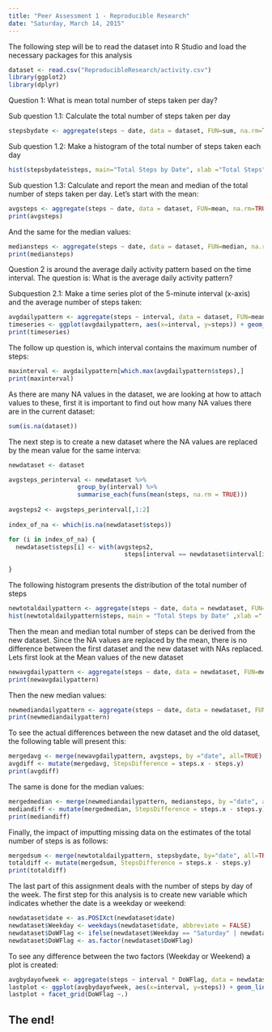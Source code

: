 ```yaml
---
title: "Peer Assessment 1 - Reproducible Research"
date: "Saturday, March 14, 2015"
---
```


The following step will be to read the dataset into R Studio and load the necessary packages for this analysis
```r
dataset <- read.csv("ReproducibleResearch/activity.csv")
library(ggplot2)
library(dplyr)
```

Question 1: What is mean total number of steps taken per day?

Sub question 1.1: Calculate the total number of steps taken per day
```r
stepsbydate <- aggregate(steps ~ date, data = dataset, FUN=sum, na.rm=TRUE)
```

Sub question 1.2: Make a histogram of the total number of steps taken each day
```r
hist(stepsbydate$steps, main="Total Steps by Date", xlab ="Total Steps")
```

Sub question 1.3: Calculate and report the mean and median of the total number of steps taken per day. 
Let's start with the mean:
```r
avgsteps <- aggregate(steps ~ date, data = dataset, FUN=mean, na.rm=TRUE)
print(avgsteps)
```

And the same for the median values:
```r
mediansteps <- aggregate(steps ~ date, data = dataset, FUN=median, na.rm=TRUE)
print(mediansteps)
```

Question 2 is around the average daily activity pattern based on the time interval. The question is: What is the average daily activity pattern?

Subquestion 2.1:
Make a time series plot of the 5-minute interval (x-axis) and the average number of steps taken:
```r
avgdailypattern <- aggregate(steps ~ interval, data = dataset, FUN=mean)
timeseries <- ggplot(avgdailypattern, aes(x=interval, y=steps)) + geom_line()
print(timeseries)
```

The follow up question is, which interval contains the maximum number of steps:
```r
maxinterval <- avgdailypattern[which.max(avgdailypattern$steps),]
print(maxinterval)
```

As there are many NA values in the dataset, we are looking at how to attach values to these, first it is important to find out how many NA values there are in the current dataset:
```r
sum(is.na(dataset))
```

The next step is to create a new dataset where the NA values are replaced by the mean value for the same interva:
```r
newdataset <- dataset

avgsteps_perinterval <- newdataset %>% 
                   group_by(interval) %>%
                   summarise_each(funs(mean(steps, na.rm = TRUE)))
                 
avgsteps2 <- avgsteps_perinterval[,1:2]                 
                 
index_of_na <- which(is.na(newdataset$steps)) 

for (i in index_of_na) {
  newdataset$steps[i] <- with(avgsteps2, 
                                steps[interval == newdataset$interval[i]])
  
}
```

The following histogram presents the distribution of the total number of steps
```r
newtotaldailypattern <- aggregate(steps ~ date, data = newdataset, FUN=sum)
hist(newtotaldailypattern$steps, main = "Total Steps by Date" ,xlab =" Total Steps")
```

Then the mean and median total number of steps can be derived from the new dataset. Since the NA values are replaced by the mean, there is no difference between the first dataset and the new dataset with NAs replaced. Lets first look at the Mean values of the new dataset
```r
newavgdailypattern <- aggregate(steps ~ date, data = newdataset, FUN=mean)
print(newavgdailypattern)
```

Then the new median values:
```r
newmediandailypattern <- aggregate(steps ~ date, data = newdataset, FUN=median)
print(newmediandailypattern)
```

To see the actual differences between the new dataset and the old dataset, the following table will present this:
```r
mergedavg <- merge(newavgdailypattern, avgsteps, by ="date", all=TRUE)
avgdiff <- mutate(mergedavg, StepsDifference = steps.x - steps.y)
print(avgdiff)
```

The same is done for the median values:
```r
mergedmedian <- merge(newmediandailypattern, mediansteps, by ="date", all=TRUE)
mediandiff <- mutate(mergedmedian, StepsDifference = steps.x - steps.y)
print(mediandiff)
```

Finally, the impact of imputting missing data on the estimates of the total number of steps is as follows:
```r
mergedsum <- merge(newtotaldailypattern, stepsbydate, by="date", all=TRUE)
totaldiff <- mutate(mergedsum, StepsDifference = steps.x - steps.y)
print(totaldiff)
```


The last part of this assignment deals with the number of steps by day of the week. The first step for this analysis is to create new variable which indicates whether the date is a weekday or weekend:
```r
newdataset$date <- as.POSIXct(newdataset$date)
newdataset$Weekday <- weekdays(newdataset$date, abbreviate = FALSE)
newdataset$DoWFlag <- ifelse(newdataset$Weekday == "Saturday" | newdataset$Weekday == "Saturday" , "Weekend", "Weekday")
newdataset$DoWFlag <- as.factor(newdataset$DoWFlag)
```

To see any difference between the two factors (Weekday or Weekend) a plot is created:
```r
avgbydayofweek <- aggregate(steps ~ interval * DoWFlag, data = newdataset, FUN=mean)
lastplot <- ggplot(avgbydayofweek, aes(x=interval, y=steps)) + geom_line()
lastplot + facet_grid(DoWFlag ~.)
```

## The end!
